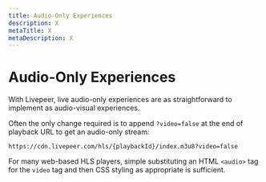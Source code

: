 ```yaml
---
title: Audio-Only Experiences
description: X
metaTitle: X
metaDescription: X
---
```


# Audio-Only Experiences

<!-- Motivation for a separate topic at this level is the ubiquity of audio-only experiences. "Audio-only streams" content moves here from the former playback topic. -->

With Livepeer, live audio-only experiences are as straightforward to implement as audio-visual experiences.

Often the only change required is to append `?video=false` at the end of playback URL to get an audio-only stream:

`https://cdn.livepeer.com/hls/{playbackId}/index.m3u8?video=false`

For many web-based HLS players, simple substituting an HTML `<audio>` tag for the `video` tag and then CSS styling as appropriate is sufficient.